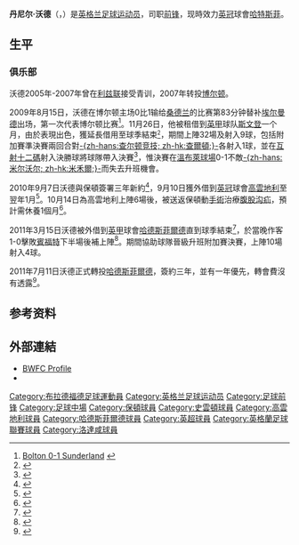 {{noteta|G1=足球|G2=英超|G3=FAcup
|T=zh-hans:丹尼尔·沃德;zh-hk:丹尼·禾特;zh-tw:丹尼爾·沃德;
|1=zh-hans:丹尼尔·沃德;zh-hk:丹尼·禾特;zh-tw:丹尼爾·沃德;
|2=zh-hans:沃德;zh-hk:禾特;zh-tw:沃德;
|3=zh-hans:埃尔曼德;zh-hk:艾文達;zh-tw:艾曼達;
}}
{{Infobox football biography
|                name = 丹尼·沃德<br />''Danny Ward''
|               image =
|            fullname = Daniel Carl Ward<ref name="search Statistics">{{cite web
 |title       = Statistics
 |url         = http://www.premierleague.com/staticFiles/7b/53/0,,12306~152443,00.pdf
 |publisher   = Premier League
 |format      = PDF
 |accessdate  = 8 December 2010
 |deadurl     = yes
 |archiveurl  = https://web.archive.org/web/20110108152534/http://www.premierleague.com/staticFiles/7b/53/0,,12306~152443,00.pdf
 |archivedate = 2011年1月8日
}}</ref>
|          birth_date = {{birth date and age|1990|12|9|df=y}}<ref>{{cite web |url=http://www.themillers.co.uk/team/player-profile/danny-ward/9 |title=Player profile: Danny Ward |publisher=Rotherham United F.C. |accessdate=26 March 2016 |archive-date=2017-02-04 |archive-url=https://web.archive.org/web/20170204033138/http://www.themillers.co.uk/team/player-profile/danny-ward/9 |dead-url=no }}</ref>
|         birth_place = 英格兰[[布拉德福德|布拉德福德]]
|              height = {{height|ft=5|in=11}}
| position            = [[前鋒_(足球)|前锋]]、[[中場|左翼]]
|         currentclub = [[哈德斯菲尔德足球俱乐部|哈特斯菲]]
|          clubnumber = 
| youthyears1         = 2005−2007
| youthclubs1         = [[利兹联足球俱乐部|利兹联]]
| youthyears2         = 2007−2009
| youthclubs2         = [[博尔顿足球俱乐部|博尔顿]]
|              years1 = 2009–2011
|              years2 = 2009–2010
|              years3 = 2010
|              years4 = 2011
|              years5 = 2011–2015
|              years6 = 2015
|              years7 = 2015–2017
|              years8 = 2017–2020
|              years9 = 2020–
|              clubs1 = [[博尔顿足球俱乐部|博尔顿]]
|              clubs2 = → [[斯文登足球俱乐部|斯文登]]
|              clubs3 = → [[考文垂足球俱乐部|考文垂]]
|              clubs4 = → [[哈德斯菲尔德足球俱乐部|哈德斯菲尔德]]
|              clubs5 = [[哈德斯菲尔德足球俱乐部|哈德斯菲尔德]]
|              clubs6 = → [[罗瑟勒姆足球俱乐部|罗瑟勒姆]]
|              clubs7 = [[罗瑟勒姆足球俱乐部|罗瑟勒姆]]
|              clubs8 = [[卡迪夫城足球俱乐部|卡迪夫城]] 
|              clubs9 = [[哈德斯菲尔德足球俱乐部|哈特斯菲]] 
|               caps1 = 2
|              goals1 = 0
|               caps2 = 30
|              goals2 = 9
|               caps3 = 5
|              goals3 = 0
|               caps4 = 7
|              goals4 = 3
|               caps5 = 117
|              goals5 = 16
|               caps6 = 1
|              goals6 = 0
|               caps7 = 90
|              goals7 = 18
|              caps8  = 60
|              goals8 = 12
|              caps9  = 0
|              goals9 = 0
| club-update         = 2020年8月17日 (一) 17:06 (UTC)
| nationalteam-update = 
}}

'''丹尼尔·沃德'''（{{lang-en|'''Daniel "Danny" Ward'''}}，{{bd|1991年|12月11日|catIdx=Daniel Ward}}）是[[英格兰|英格兰]][[足球|足球]][[运动员|运动员]]，司职[[前鋒_(足球)|前锋]]，现時效力[[英冠|英冠]]球會[[哈德斯菲尔德足球俱乐部|哈特斯菲]]。

==生平==
===俱乐部===
沃德2005年-2007年曾在[[利兹联足球俱乐部|利兹联]]接受青训，2007年转投[[博尔顿足球俱乐部|博尔顿]]。

2009年8月15日，沃德在博尔顿主场0比1输给[[桑德兰足球俱乐部|桑德兰]]的比赛第83分钟替补[[約翰·艾曼達|埃尔曼德]]出场，第一次代表博尔顿比赛<ref>[http://www.bwfc.co.uk/page/MatchReport/0,,1004~49145,00.html Bolton 0-1 Sunderland] {{Wayback|url=http://www.bwfc.co.uk/page/MatchReport/0,,1004~49145,00.html |date=20090901032841 }}{{en}}</ref>。11月26日，他被租借到[[英甲|英甲]]球队[[斯文登足球俱乐部|斯文登]]一个月，由於表現出色，獲延長借用至球季結束<small><ref>{{cite news |language=en |url=http://www.skysports.com/story/0,19528,12875_5910004,00.html |title=Robins extend Ward stay |publisher=Sky Sports |date=2010-02-01 |accessdate=2010-02-02 |archive-date=2016-03-08 |archive-url=https://web.archive.org/web/20160308010510/http://www.skysports.com/story/0,19528,12875_5910004,00.html |dead-url=no }}</ref></small>，期間上陣32場及射入9球，包括附加賽準決賽兩回合對[[查尔顿竞技足球俱乐部|-{zh-hans:查尔顿竞技; zh-hk:查爾頓;}-]]各射入1球，並在[[互射十二碼|互射十二碼]]射入決勝球將球隊帶入決賽<ref>{{cite news |language=en |url=http://news.bbc.co.uk/sport2/hi/football/teams/s/swindon_town/8691240.stm |title=Swindon Town's play-off final delights Danny Ward |publisher=[[BBC|BBC]] Sport |date=2010-05-19 |accessdate=2010-09-12 |archive-date=2016-03-07 |archive-url=https://web.archive.org/web/20160307192141/http://news.bbc.co.uk/sport2/hi/football/teams/s/swindon_town/8691240.stm |dead-url=no }}</ref>，惟決賽在[[溫布萊球場|溫布萊球場]]0-1不敵[[米尔沃尔足球俱乐部|-{zh-hans:米尔沃尔; zh-hk:米禾爾;}-]]而失去升班機會。

2010年9月7日沃德與保頓簽署三年新約<ref>{{cite news |language=en |url=http://news.bbc.co.uk/sport2/hi/football/teams/b/bolton_wanderers/8976863.stm |title=Danny Ward signs three-year Bolton contract |publisher=[[BBC|BBC]] Sport |date=2010-09-07 |accessdate=2010-09-12 |archive-date=2016-03-07 |archive-url=https://web.archive.org/web/20160307022107/http://news.bbc.co.uk/sport2/hi/football/teams/b/bolton_wanderers/8976863.stm |dead-url=no }}</ref>，9月10日獲外借到[[英冠|英冠]]球會[[考文垂足球俱乐部|高雲地利]]至翌年1月<ref>{{cite news |language=en |url=http://news.bbc.co.uk/sport2/hi/football/teams/c/coventry_city/8988031.stm |title=Coventry City sign Bolton Wanderers winger Danny Ward |publisher=[[BBC|BBC]] Sport |date=2010-09-10 |accessdate=2010-09-12 |archive-date=2010-09-13 |archive-url=https://web.archive.org/web/20100913044533/http://news.bbc.co.uk/sport2/hi/football/teams/c/coventry_city/8988031.stm |dead-url=no }}</ref>。10月14日為高雲地利上陣6場後，被送返保頓動[[手術|手術]]治療[[腹股沟疝|腹股沟疝]]，預計需休養1個月<ref>{{cite news |language=en |url=http://www.ccfc.co.uk/page/NewsDetail/0,,10269~2184422,00.html |title=Ward returns to Bolton |publisher=[[考文垂足球俱乐部|''ccfc.co.uk'']] |date=2010-10-14 |accessdate=2010-10-15 |deadurl=yes |archiveurl=https://web.archive.org/web/20101019015748/http://www.ccfc.co.uk/page/NewsDetail/0%2C%2C10269~2184422%2C00.html |archivedate=2010-10-19 }}</ref>。

2011年3月15日沃德被外借到[[英甲|英甲]]球會[[哈德斯菲尔德足球俱乐部|哈德斯菲爾德]]直到球季結束<ref>{{cite news |language=en |url=http://news.bbc.co.uk/sport2/hi/football/teams/h/huddersfield_town/9425068.stm |title=Huddersfield Town sign Bolton winger Danny Ward on loan |publisher=''[[BBC_Sport|BBC Sport]]'' |date=2011-03-15 |accessdate=2011-03-16 |archive-date=2018-09-26 |archive-url=https://web.archive.org/web/20180926052132/http://news.bbc.co.uk/sport2/hi/football/teams/h/huddersfield_town/9425068.stm |dead-url=no }}</ref>，於當晚作客1-0擊敗[[布伦特福德足球俱乐部|賓福特]]下半場後補上陣<ref>{{cite news |language=en |url=http://news.bbc.co.uk/sport2/hi/football/eng_div_2/9422282.stm |title=Brentford 0-1 Huddersfield |publisher=''[[BBC_Sport|BBC Sport]]'' |date=2011-03-15 |accessdate=2011-03-16 |archive-date=2020-07-21 |archive-url=https://web.archive.org/web/20200721111237/http://news.bbc.co.uk/sport2/hi/football/eng_div_2/9422282.stm |dead-url=no }}</ref>。期間協助球隊晉級升班附加賽決賽，上陣10場射入4球。

2011年7月11日沃德正式轉投[[哈德斯菲尔德足球俱乐部|哈德斯菲爾德]]，簽約三年，並有一年優先，轉會費沒有透露<ref>{{cite news |language=en |url=http://www.htafc.com/page/NewsDetail/0,,10312~2390664,00.html |title=WARDY RETURNS! |publisher=[[哈德斯菲尔德足球俱乐部|''htafc.com'']] |date=2011-07-11 |accessdate=2011-08-16 |deadurl=yes |archiveurl=https://web.archive.org/web/20110715211844/http://www.htafc.com/page/NewsDetail/0%2C%2C10312~2390664%2C00.html |archivedate=2011-07-15 }}</ref>。

==参考资料==
{{reflist}}

==外部連結==
*[https://web.archive.org/web/20101204202154/http://www.bwfc.co.uk/page/ProfilesDetail/0%2C%2C1004~48369%2C00.html BWFC Profile]
*{{soccerbase|id=52017|name=丹尼尔·沃德}}

{{哈德斯菲爾德球員名單}}

{{DEFAULTSORT:Ward, Daniel}}
[[Category:布拉德福德足球運動員|Category:布拉德福德足球運動員]]
[[Category:英格兰足球运动员|Category:英格兰足球运动员]]
[[Category:足球前锋|Category:足球前锋]]
[[Category:足球中場|Category:足球中場]]
[[Category:保頓球員|Category:保頓球員]]
[[Category:史雲頓球員|Category:史雲頓球員]]
[[Category:高雲地利球員|Category:高雲地利球員]]
[[Category:哈德斯菲爾德球員|Category:哈德斯菲爾德球員]]
[[Category:英超球員|Category:英超球員]]
[[Category:英格蘭足球聯賽球員|Category:英格蘭足球聯賽球員]]
[[Category:洛達咸球員|Category:洛達咸球員]]
